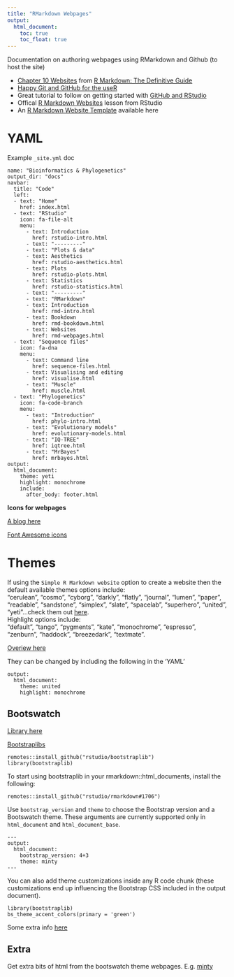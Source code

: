 ```yaml
---
title: "RMarkdown Webpages"
output:
  html_document:
    toc: true
    toc_float: true
---
```


<i class="fas fa-link"></i> Documentation on authoring webpages using RMarkdown and Github (to host the site)

* [Chapter 10 Websites](https://bookdown.org/yihui/rmarkdown/websites.html) from [R Markdown: The Definitive Guide](https://bookdown.org/yihui/rmarkdown/)
* [Happy Git and GitHub for the useR](https://happygitwithr.com/)
* Great tutorial to follow on getting started with [GitHub and RStudio](https://resources.github.com/whitepapers/github-and-rstudio/)
* Offical [R Markdown Websites](https://rmarkdown.rstudio.com/lesson-13.html) lesson from RStudio
* An [R Markdown Website Template](https://github.com/yutannihilation/rmarkdown-website-template) available here

# YAML

Example `_site.yml` doc


```
name: "Bioinformatics & Phylogenetics"
output_dir: "docs"
navbar:
  title: "Code"
  left:
  - text: "Home"
    href: index.html
  - text: "RStudio"
    icon: fa-file-alt
    menu:
      - text: Introduction
        href: rstudio-intro.html
      - text: "---------"
      - text: "Plots & data"
      - text: Aesthetics
        href: rstudio-aesthetics.html
      - text: Plots
        href: rstudio-plots.html
      - text: Statistics
        href: rstudio-statistics.html
      - text: "---------"
      - text: "RMarkdown"
      - text: Introduction
        href: rmd-intro.html
      - text: Bookdown
        href: rmd-bookdown.html
      - text: Websites
        href: rmd-webpages.html
  - text: "Sequence files"
    icon: fa-dna
    menu:
      - text: Command line
        href: sequence-files.html
      - text: Visualising and editing
        href: visualise.html
      - text: "Muscle"
        href: muscle.html
  - text: "Phylogenetics"
    icon: fa-code-branch
    menu:
      - text: "Introduction"
        href: phylo-intro.html
      - text: "Evolutionary models"
        href: evolutionary-models.html
      - text: "IQ-TREE"
        href: iqtree.html
      - text: "MrBayes"
        href: mrbayes.html
output:
  html_document:
    theme: yeti
    highlight: monochrome
    include:
      after_body: footer.html
```


**Icons for webpages**

[A blog here](https://www.r-bloggers.com/icon-web-icons-for-rmarkdown/)

[Font Awesome icons](https://fontawesome.com/)

# Themes

If using the `Simple R Markdown website` option to create a website then the default available themes options include:   
“cerulean”, “cosmo”, “cyborg”, “darkly”, “flatly”, “journal”, “lumen”, “paper”, “readable”, “sandstone”, “simplex”, “slate”, “spacelab”, “superhero”, “united”, “yeti”...check them out [here](https://bootswatch.com/).    
Highlight options include:    
“default”, “tango”, “pygments”, “kate”, “monochrome”, “espresso”, “zenburn”, “haddock”, “breezedark”, “textmate”.

[Overiew here](https://www.datadreaming.org/post/r-markdown-theme-gallery/)

They can be changed by including the following in the 'YAML'
```
output:
  html_document:
    theme: united
    highlight: monochrome
```

## Bootswatch

[Library here](https://bootswatch.com/)

[Bootstraplibs](https://rstudio.github.io/bootstraplib/)

```
remotes::install_github("rstudio/bootstraplib")
library(bootstraplib)
```
To start using bootstraplib in your rmarkdown::html_documents, install the following:
```
remotes::install_github("rstudio/rmarkdown#1706")
```

Use `bootstrap_version` and `theme` to choose the Bootstrap version and a Bootswatch theme. These arguments are currently supported only in `html_document` and `html_document_base`.
```
---
output:
  html_document:
    bootstrap_version: 4+3
    theme: minty
---
```

You can also add theme customizations inside any R code chunk (these customizations end up influencing the Bootstrap CSS included in the output document).

```
library(bootstraplib)
bs_theme_accent_colors(primary = 'green')
```

Some extra info [here](https://community.rstudio.com/t/in-rstudio-rmarkdown-how-to-add-new-html-themes-from-bootswatch/15791)

## Extra

Get extra bits of html from the bootswatch theme webpages. E.g. [minty](https://bootswatch.com/minty/)

